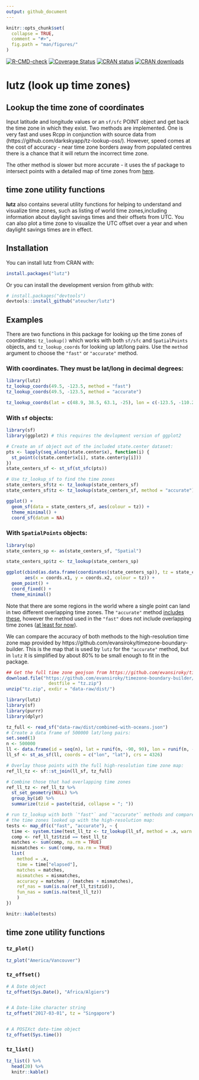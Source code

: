 ```yaml
---
output: github_document
---
```


<!-- README.md is generated from README.Rmd. Please edit that file -->

```r
knitr::opts_chunk$set(
  collapse = TRUE,
  comment = "#>",
  fig.path = "man/figures/"
)
```

<!-- badges: start -->
[![R-CMD-check](https://github.com/ateucher/lutz/actions/workflows/R-CMD-check.yaml/badge.svg)](https://github.com/ateucher/lutz/actions/workflows/R-CMD-check.yaml)
[![Coverage Status](https://img.shields.io/codecov/c/github/ateucher/lutz/master.svg)](https://app.codecov.io/github/ateucher/lutz?branch=master)
[![CRAN status](https://www.r-pkg.org/badges/version/lutz)](https://cran.r-project.org/package=lutz)
[![CRAN downloads](https://cranlogs.r-pkg.org/badges/lutz)](https://cran.r-project.org/package=lutz)
<!-- badges: end -->

# lutz (look up time zones)

## Lookup the time zone of coordinates

Input latitude and longitude values or an `sf/sfc` POINT object and get back 
the time zone in which they exist. Two methods are implemented. One is very 
fast and uses Rcpp in conjunction with source data from (https://github.com/darkskyapp/tz-lookup-oss/). 
However, speed comes at the cost of accuracy - near time zone borders away from 
populated centres there is a chance that it will return the incorrect time zone. 

The other method is slower but more accurate - it uses the sf package to 
intersect points with a detailed map of time zones from 
[here](https://github.com/evansiroky/timezone-boundary-builder).

## time zone utility functions

**lutz** also contains several utility functions for helping to understand and 
visualize time zones, such as listing of world time zones,including information about daylight savings times and their offsets from UTC. You can also plot a time zone to visualize the UTC offset over a year and when daylight savings times are in effect.

## Installation

You can install lutz from CRAN with:

```r
install.packages("lutz")
```

Or you can install the development version from github with:

```r
# install.packages("devtools")
devtools::install_github("ateucher/lutz")
```

## Examples

There are two functions in this package for looking up the time zones of coordinates: `tz_lookup()` which works with both `sf/sfc` and `SpatialPoints` objects, and `tz_lookup_coords` for looking up lat/long pairs. Use the `method` argument to choose the `"fast"` or `"accurate"`
method.

### With coordinates. They must be lat/long in decimal degrees:
```r
library(lutz)
tz_lookup_coords(49.5, -123.5, method = "fast")
tz_lookup_coords(49.5, -123.5, method = "accurate")

tz_lookup_coords(lat = c(48.9, 38.5, 63.1, -25), lon = c(-123.5, -110.2, -95.0, 130))
```

### With `sf` objects:
```r
library(sf)
library(ggplot2) # this requires the devlopment version of ggplot2

# Create an sf object out of the included state.center dataset:
pts <- lapply(seq_along(state.center$x), function(i) {
  st_point(c(state.center$x[i], state.center$y[i]))
})
state_centers_sf <- st_sf(st_sfc(pts))

# Use tz_lookup_sf to find the time zones
state_centers_sf$tz <- tz_lookup(state_centers_sf)
state_centers_sf$tz <- tz_lookup(state_centers_sf, method = "accurate")

ggplot() + 
  geom_sf(data = state_centers_sf, aes(colour = tz)) + 
  theme_minimal() + 
  coord_sf(datum = NA)
```

### With `SpatialPoints` objects:
```r
library(sp)
state_centers_sp <- as(state_centers_sf, "Spatial")

state_centers_sp$tz <- tz_lookup(state_centers_sp)

ggplot(cbind(as.data.frame(coordinates(state_centers_sp)), tz = state_centers_sp$tz), 
       aes(x = coords.x1, y = coords.x2, colour = tz)) + 
  geom_point() + 
  coord_fixed() + 
  theme_minimal()
```

Note that there are some regions in the world where a single point can land in 
two different overlapping time zones. The `"accurate"` method [includes these](https://github.com/evansiroky/timezone-boundary-builder/releases/tag/2018g), 
however the method used in the `"fast"` does not include overlapping time zones
([at least for now](https://github.com/darkskyapp/tz-lookup-oss/issues/34)).

We can compare the accuracy of both methods to the high-resolution time zone map
provided by https://github.com/evansiroky/timezone-boundary-builder. This is the
map that is used by `lutz` for the `"accurate"` method, but in `lutz` it is 
simplified by about 80% to be small enough to fit in the package.

```r
## Get the full time zone geojson from https://github.com/evansiroky/timezone-boundary-builder
download.file("https://github.com/evansiroky/timezone-boundary-builder/releases/download/2019a/timezones-with-oceans.geojson.zip",
                destfile = "tz.zip")
unzip("tz.zip", exdir = "data-raw/dist/")
```


```r
library(lutz)
library(sf)
library(purrr)
library(dplyr)

tz_full <- read_sf("data-raw/dist/combined-with-oceans.json")
# Create a data frame of 500000 lat/long pairs:
set.seed(1)
n <- 500000
ll <- data.frame(id = seq(n), lat = runif(n, -90, 90), lon = runif(n, -180, 180))
ll_sf <- st_as_sf(ll, coords = c("lon", "lat"), crs = 4326)

# Overlay those points with the full high-resolution time zone map:
ref_ll_tz <- sf::st_join(ll_sf, tz_full)

# Combine those that had overlapping time zones
ref_ll_tz <- ref_ll_tz %>% 
  st_set_geometry(NULL) %>% 
  group_by(id) %>% 
  summarize(tzid = paste(tzid, collapse = "; "))

# run tz_lookup with both `"fast"` and `"accurate"` methods and compare with 
# the time zones looked up with the high-resolution map:
tests <- map_df(c("fast", "accurate"), ~ {
  time <- system.time(test_ll_tz <- tz_lookup(ll_sf, method = .x, warn = FALSE))
  comp <- ref_ll_tz$tzid == test_ll_tz
  matches <- sum(comp, na.rm = TRUE)
  mismatches <- sum(!comp, na.rm = TRUE)
  list(
    method = .x,
    time = time["elapsed"],
    matches = matches,
    mismatches = mismatches,
    accuracy = matches / (matches + mismatches),
    ref_nas = sum(is.na(ref_ll_tz$tzid)),
    fun_nas = sum(is.na(test_ll_tz))
    )
})
```

```r
knitr::kable(tests)
```

## time zone utility functions

### `tz_plot()`

```r
tz_plot("America/Vancouver")
```

### `tz_offset()`

```r
# A Date object
tz_offset(Sys.Date(), "Africa/Algiers")


# A Date-like character string
tz_offset("2017-03-01", tz = "Singapore")


# A POSIXct date-time object
tz_offset(Sys.time())
```

### `tz_list()`

```r
tz_list() %>% 
  head(20) %>% 
  knitr::kable()
```


